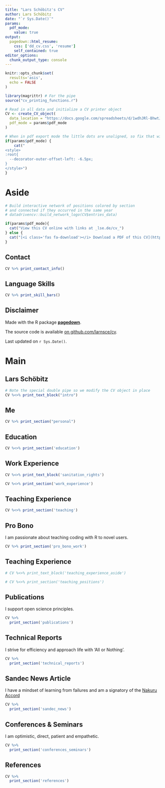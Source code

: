 ```yaml
---
title: "Lars Schöbitz's CV"
author: Lars Schöbitz
date: "`r Sys.Date()`"
params:
  pdf_mode:
    value: true
output:
  pagedown::html_resume:
    css: ['dd_cv.css', 'resume']
    self_contained: true
editor_options: 
  chunk_output_type: console
---
```


<script async defer data-domain="lse.de" src="https://plausible.io/js/plausible.js"></script>

```r
knitr::opts_chunk$set(
  results='asis', 
  echo = FALSE
)

library(magrittr) # For the pipe
source("cv_printing_functions.r")

# Read in all data and initialize a CV printer object
CV <- create_CV_object(
  data_location = "https://docs.google.com/spreadsheets/d/1wdhJRl-BhwtJ6RiuM5MDAAJgeEpWK1uDr_kBxImVJrM/edit#gid=0",  
  pdf_mode = params$pdf_mode
)

```


```r
# When in pdf export mode the little dots are unaligned, so fix that with some conditional CSS.
if(params$pdf_mode) {
    cat("
<style>
:root{
  --decorator-outer-offset-left: -6.5px;
}
</style>")
}
```


Aside
================================================================================

```r
# Build interactive network of positions colored by section
# and connected if they occurred in the same year
# datadrivencv::build_network_logo(CV$entries_data)
```


```r
if(params$pdf_mode){
  cat("View this CV online with links at _lse.de/cv_")
} else {
  cat("[<i class='fas fa-download'></i> Download a PDF of this CV](https://raw.githubusercontent.com/larnsce/cv/master/lars_schoebitz_cv.pdf)")
}
```

Contact {#contact}
--------------------------------------------------------------------------------

```r
CV %>% print_contact_info()
```

Language Skills {#skills}
--------------------------------------------------------------------------------

```r
CV %>% print_skill_bars()
```



Disclaimer {#disclaimer}
--------------------------------------------------------------------------------

Made with the R package [**pagedown**](https://github.com/rstudio/pagedown). 

The source code is available [on github.com/larnsce/cv](https://github.com/larnsce/cv).

Last updated on `r Sys.Date()`.



Main
================================================================================

Lars Schöbitz {#title}
--------------------------------------------------------------------------------

```r
# Note the special double pipe so we modify the CV object in place
CV %<>% print_text_block("intro") 
```

Me {data-icon=user-circle}
--------------------------------------------------------------------------------

```r

CV %>% print_section("personal")

```


Education {data-icon=graduation-cap data-concise=true}
--------------------------------------------------------------------------------

```r
CV %<>% print_section('education')
```



Work Experience {data-icon=laptop}
--------------------------------------------------------------------------------
::: aside
```r
CV %<>% print_text_block('sanitation_rights')
```
:::

```r
CV %<>% print_section('work_experience')
```


Teaching Experience {data-icon=briefcase}
--------------------------------------------------------------------------------

```r
CV %<>% print_section('teaching')
```

Pro Bono {data-icon=briefcase}
--------------------------------------------------------------------------------

::: aside
I am passionate about teaching coding with R to novel users.
:::

```r
CV %>% print_section('pro_bono_work')
```


Teaching Experience {data-icon=chalkboard-teacher}
--------------------------------------------------------------------------------

::: aside
```r
# CV %<>% print_text_block('teaching_experience_aside')
```
:::

```r
# CV %<>% print_section('teaching_positions')
```


Publications {data-icon=book}
--------------------------------------------------------------------------------

::: aside
I support open science principles.
:::

```r
CV %>% 
  print_section('publications')
```

Technical Reports {data-icon=bookmark}
--------------------------------------------------------------------------------

::: aside
I strive for efficiency and approach life with 'All or Nothing'.
:::

```r
CV %>% 
  print_section('technical_reports')
```


Sandec News Article {data-icon=book-open}
--------------------------------------------------------------------------------

::: aside
I have a mindset of learning from failures and am a signatory of the [Nakuru Accord](https://wash.leeds.ac.uk/failing-better-in-the-wash-sector/)
:::

```r
CV %>% 
  print_section('sandec_news')
```

Conferences & Seminars {data-icon=chalkboard-teacher}
--------------------------------------------------------------------------------

::: aside
I am optimistic, direct, patient and empathetic.
:::


```r
CV %>% 
  print_section('conferences_seminars')
```

References {data-icon=address-book}
--------------------------------------------------------------------------------

```r

CV %>% 
  print_section('references')

```

